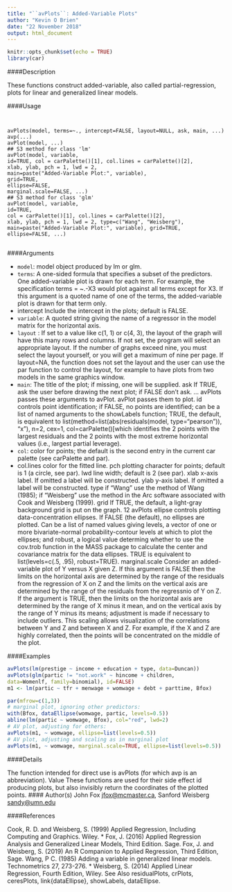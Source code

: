 ```yaml
---
title: "``avPlots``: Added-Variable Plots"
author: "Kevin O Brien"
date: "22 November 2018"
output: html_document
---
```


```r
knitr::opts_chunk$set(echo = TRUE)
library(car)
```


####Description

These functions construct added-variable, also called partial-regression, plots for linear and generalized
linear models.

####Usage
<pre><code>

avPlots(model, terms=~., intercept=FALSE, layout=NULL, ask, main, ...)
avp(...)
avPlot(model, ...)
## S3 method for class 'lm'
avPlot(model, variable,
id=TRUE, col = carPalette()[1], col.lines = carPalette()[2],
xlab, ylab, pch = 1, lwd = 2,
main=paste("Added-Variable Plot:", variable),
grid=TRUE,
ellipse=FALSE,
marginal.scale=FALSE, ...)
## S3 method for class 'glm'
avPlot(model, variable,
id=TRUE,
col = carPalette()[1], col.lines = carPalette()[2],
xlab, ylab, pch = 1, lwd = 2, type=c("Wang", "Weisberg"),
main=paste("Added-Variable Plot:", variable), grid=TRUE,
ellipse=FALSE, ...)

</code></pre>

####Arguments

* `` model ``:   model object produced by lm or glm.
* `` terms ``:    A one-sided formula that specifies a subset of the predictors. One added-variable
plot is drawn for each term. For example, the specification terms = ~.-X3
would plot against all terms except for X3. If this argument is a quoted name of
one of the terms, the added-variable plot is drawn for that term only.
* intercept Include the intercept in the plots; default is FALSE.
* `` variable``:    A quoted string giving the name of a regressor in the model matrix for the horizontal axis.
* ``layout`` :  If set to a value like c(1, 1) or c(4, 3), the layout of the graph will have
this many rows and columns. If not set, the program will select an appropriate layout. If the number of graphs exceed nine, you must select the layout yourself,
or you will get a maximum of nine per page. If layout=NA, the function does not set the layout and the user can use the par function to control the layout, for example to have plots from two models in the same graphics window.
* `` main ``:  The title of the plot; if missing, one will be supplied.
ask If TRUE, ask the user before drawing the next plot; if FALSE don't ask.
... avPlots passes these arguments to avPlot. avPlot passes them to plot. id controls point identification; if FALSE, no points are identified; can be a list of named arguments to the showLabels function; TRUE, the default, is equivalent to list(method=list(abs(residuals(model, type="pearson")), "x"), n=2, cex=1, col=carPalette()[which identifies the 2 points with the largest residuals and the 2 points with the most extreme horizontal values (i.e., largest partial leverage).
* `` col  ``:  color for points; the default is the second entry in the current car palette (see
carPalette and par).
* col.lines color for the fitted line.
pch plotting character for points; default is 1 (a circle, see par).
lwd line width; default is 2 (see par).
xlab x-axis label. If omitted a label will be constructed.
ylab y-axis label. If omitted a label will be constructed.
type if "Wang" use the method of Wang (1985); if "Weisberg" use the method in the
Arc software associated with Cook and Weisberg (1999).
grid If TRUE, the default, a light-gray background grid is put on the graph.
12 avPlots
ellipse controls plotting data-concentration ellipses. If FALSE (the default), no ellipses
are plotted. Can be a list of named values giving levels, a vector of one or
more bivariate-normal probability-contour levels at which to plot the ellipses;
and robust, a logical value determing whether to use the cov.trob function in
the MASS package to calculate the center and covariance matrix for the data
ellipses. TRUE is equivalent to list(levels=c(.5, .95), robust=TRUE).
marginal.scale Consider an added-variable plot of Y versus X given Z. If this argument is FALSE
then the limits on the horizontal axis are determined by the range of the residuals
from the regression of X on Z and the limits on the vertical axis are determined
by the range of the residuals from the regressnio of Y on Z. If the argument
is TRUE, then the limits on the horizontal axis are determined by the range of
X minus it mean, and on the vertical axis by the range of Y minus its means;
adjustment is made if necessary to include outliers. This scaling allows visualization
of the correlations between Y and Z and between X and Z. For example,
if the X and Z are highly correlated, then the points will be concentrated on the
middle of the plot.


####Examples

```r

avPlots(lm(prestige ~ income + education + type, data=Duncan))
avPlots(glm(partic != "not.work" ~ hincome + children,
data=Womenlf, family=binomial), id=FALSE)
m1 <- lm(partic ~ tfr + menwage + womwage + debt + parttime, Bfox)
```

```r
par(mfrow=c(1,3))
# marginal plot, ignoring other predictors:
with(Bfox, dataEllipse(womwage, partic, levels=0.5))
abline(lm(partic ~ womwage, Bfox), col="red", lwd=2)
# AV plot, adjusting for others:
avPlots(m1, ~ womwage, ellipse=list(levels=0.5))
# AV plot, adjusting and scaling as in marginal plot
avPlots(m1, ~ womwage, marginal.scale=TRUE, ellipse=list(levels=0.5))
```

####Details

The function intended for direct use is avPlots (for which avp is an abbreviation).
Value
These functions are used for their side effect id producing plots, but also invisibly return the coordinates
of the plotted points.
#### Author(s)
John Fox <jfox@mcmaster.ca>, Sanford Weisberg <sandy@umn.edu>

####References

Cook, R. D. and Weisberg, S. (1999) Applied Regression, Including Computing and Graphics.
Wiley.
* Fox, J. (2016) Applied Regression Analysis and Generalized Linear Models, Third Edition. Sage.
Fox, J. and Weisberg, S. (2019) An R Companion to Applied Regression, Third Edition, Sage.
Wang, P C. (1985) Adding a variable in generalized linear models. Technometrics 27, 273-276.
* Weisberg, S. (2014) Applied Linear Regression, Fourth Edition, Wiley.
See Also
residualPlots, crPlots, ceresPlots, link{dataEllipse}, showLabels, dataEllipse.